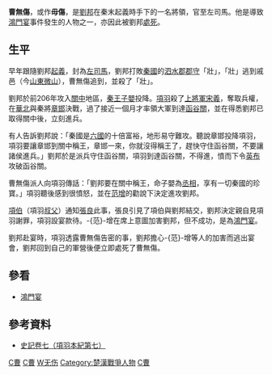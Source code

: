 
'''曹無傷'''{{BD|？||前206年|catIdx=C曹}}，或作'''毋傷'''，是[[劉邦|劉邦]]在秦末起義時手下的一名將領，官至左司馬。他是導致[[鴻門宴|鴻門宴]]事件發生的人物之一，亦因此被劉邦[[處死|處死]]。

==生平==
早年跟隨劉邦[[起義|起義]]，封為[[左司馬|左司馬]]，劉邦打敗[[秦國|秦國]]的[[泗水郡|泗水郡]][[郡守|郡守]]「壯」，「壯」逃到戚邑（今[[山東|山東]][[微山|微山]]），曹無傷追到，並殺了「壯」。

劉邦於前206年攻入[[渭河平原|關中]]地區，[[秦王子嬰|秦王子嬰]]投降。[[項羽|項羽]]殺了[[上將軍|上將軍]][[宋義|宋義]]，奪取兵權，在[[華北|華北]]與秦將[[章邯|章邯]]決戰，過了接近一個月才率領大軍到達[[函谷關|函谷關]]，並在得悉劉邦已取得關中後，立刻進兵。

有人告訴劉邦說：「秦國是[[六國|六國]]的十倍富裕，地形易守難攻。聽說章邯投降項羽，項羽要讓章邯到關中稱王，章邯一來，你就沒得稱王了，趕快守住函谷關，不要讓諸侯進兵。」劉邦於是派兵守住函谷關，項羽到達函谷關，不得進，憤而下令[[英布|英布]]攻破函谷關。

曹無傷派人向項羽傳話：「劉邦要在關中稱王，命子嬰為[[丞相|丞相]]，享有一切秦國的珍寶。」項羽聽後感到很憤怒，並在[[范增|范增]]的勸說下決定進攻劉邦。

[[項伯|項伯]]（項羽[[叔父|叔父]]）通知[[張良|張良]]此事，張良引見了項伯與劉邦結交，劉邦決定親自見項羽謝罪，項羽設宴款待。-{范}-增在席上意圖加害劉邦，但不成功，是為[[鴻門宴|鴻門宴]]。

劉邦赴宴時，項羽透露曹無傷告密的事，劉邦擔心-{范}-增等人的加害而逃出宴會，劉邦回到自己的軍營後便立即處死了曹無傷。

==參看==
* [[鴻門宴|鴻門宴]]

==參考資料==
* [https://web.archive.org/web/20060217080405/http://content.edu.tw/senior/chinese/ks_rs/content/chinese/wen/chin/text.htm 史記卷七（項羽本紀第七）]

{{秦末汉初人物}}

[[Category:西漢軍事人物|C曹]]
[[Category:秦朝人|C曹]]
[[Category:曹姓|W无伤]]
[[Category:楚漢戰爭人物|Category:楚漢戰爭人物]]
[[Category:漢朝被處決者|C曹]]